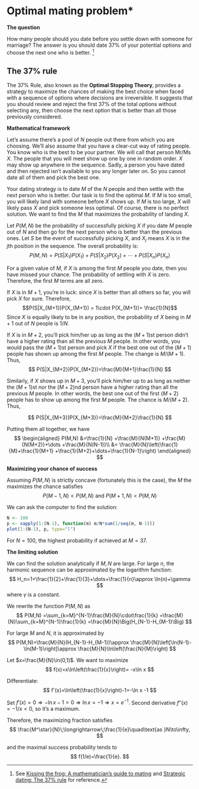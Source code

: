# Optimal mating problem\*

**The question**

How many people should you date before you settle down with someone for
marriage? The answer is you should date 37% of your potential options
and choose the next one who is better. [^11_dating-1]

[^11_dating-1]: See [Kissing the frog: A mathematician's guide to
    mating](https://plus.maths.org/content/kissing-frog-mathematicians-guide-mating-0)
    and [Strategic dating: The 37%
    rule](https://plus.maths.org/content/mathematical-dating) for
    reference.

::: callout-note
## The 37% rule

The 37% Rule, also known as the **Optimal Stopping Theory**, provides a
strategy to maximize the chances of making the best choice when faced
with a sequence of options where decisions are irreversible. It suggests
that you should review and reject the first 37% of the total options
without selecting any, then choose the next option that is better than
all those previously considered.
:::

**Mathematical framework**

Let's assume there's a pool of $N$ people out there from which you are
choosing. We'll also assume that you have a clear-cut way of rating
people. You know who is the best to be your partner. We will call that
person Mr/Ms $X$. 
The people that you will meet show up one by one in random order. $X$ may
show up anywhere in the sequence. Sadly, a person you have dated and
then rejected isn't available to you any longer later on. So you cannot
date all of them and pick the best one.

Your dating strategy is to date $M$ of the $N$ people and then settle
with the next person who is better. Our task is to find the optimal $M$.
If $M$ is too small, you will likely land with someone before $X$ shows
up. If $M$ is too large, $X$ will likely pass $X$ and pick someone less
optimal. Of course, there is no perfect solution. We want to find the
$M$ that maximizes the probability of landing $X$.

Let $P(M,N)$ be the probability of successfully picking $X$ if you date
$M$ people out of $N$ and then go for the next person who is better than
the previous ones. 
Let $S$ be the event of successfully picking $X$, and $X_j$ means $X$ is
in the $j$th position in the sequence.
The overall probability is: 
$$P(M,N) = P(S|X_1)P(X_1)+P(S|X_2)P(X_2)+\cdots+P(S|X_n)P(X_n)$$

For a given value of $M$, if $X$ is among the first $M$ people you date,
then you have missed your chance. The probability of settling with $X$ is
zero. Therefore, the first $M$ terms are all zero.

If $X$ is in $M+1$, you're in luck: since $X$ is better than all others so
far, you will pick $X$ for sure. Therefore,
$$P(S|X_{M+1})P(X_{M+1}) = 1\cdot P(X_{M+1})= \frac{1}{N}$$
Since
$X$ is equally likely to be in any position, the probability of $X$ being in
$M+1$ out of $N$ people is $1/N$.

If $X$ is in $M+2$, you'll pick him/her up as long as the $(M+1)$st person
didn't have a higher rating than all the previous $M$ people. 
In other words, you would pass the $(M+1)$st person and pick $X$ if the best 
one out of the $(M+1)$ people has shown up among the first $M$ people. 
The change is $M/(M+1)$. Thus,
$$
P(S|X_{M+2})P(X_{M+2})=\frac{M}{M+1}\frac{1}{N}
$$

Similarly, if $X$ shows up in $M+3$, you'll pick him/her up to as long
as neither the $(M+1)$st nor the $(M+2)$nd person have a higher rating than all
the previous $M$ people. 
In other words, the best one out of the first $(M+2)$ people has to show up
among the first $M$ people. The chance is $M/(M+2)$. Thus,

$$
P(S|X_{M+3})P(X_{M+3})=\frac{M}{M+2}\frac{1}{N}
$$

Putting them all together, we have
$$
\begin{aligned}
P(M,N) &=\frac{1}{N} +\frac{M}{N(M+1)} +\frac{M}{N(M+2)}+\dots +\frac{M}{N(N-1)}\\
&= \frac{M}{N}\left(\frac{1}{M}+\frac{1}{M+1} +\frac{1}{M+2}+\dots+\frac{1}{N-1}\right)
\end{aligned}
$$

**Maximizing your chance of success**

Assuming $P(M,N)$ is strictly concave (fortunately this is the case), 
the $M$ the maximizes the chance satisfies
$$
P(M-1,N) < P(M,N) \text{ and } P(M+1,N) < P(M,N)
$$

We can ask the computer to find the solution:

```r
N <- 100
p <- sapply(1:(N-1), function(m) m/N*sum(1/seq(m, N-1)))
plot(1:(N-1), p, type="l")
```

For $N=100$, the highest probability if achieved at $M=37$.

**The limiting solution**

We can find the solution analytically if $M,N$ are large. For large $n$,
the harmonic sequence can be approximated by the logarithm function:
$$
H_n=1+\frac{1}{2}+\frac{1}{3}+\dots+\frac{1}{n}\approx \ln(n)+\gamma
$$
where $\gamma$ is a constant. 

We rewrite the function $P(M,N)$ as
$$
P(M,N)
=\sum_{k=M}^{N-1}\frac{M}{N}\cdot\frac{1}{k}
=\frac{M}{N}\sum_{k=M}^{N-1}\frac{1}{k}
=\frac{M}{N}\Big(H_{N-1}-H_{M-1}\Big)
$$

For large $M$ and $N$, it is approximated by
$$
P(M,N)=\frac{M}{N}(H_{N-1}-H_{M-1})\approx
  \frac{M}{N}\left[\ln(N-1)-\ln(M-1)\right]\approx
  \frac{M}{N}\ln\left(\frac{N}{M}\right)
$$

Let $x=\frac{M}{N}\in(0,1)$. We want to maximize
$$
f(x)=x\ln\left(\frac{1}{x}\right)= -x\ln x
$$

Differentiate:
$$
f'(x)=\ln\left(\frac{1}{x}\right)-1=-\ln x -1
$$

Set $f'(x)=0 \Rightarrow -\ln x -1=0 \Rightarrow \ln x=-1 \Rightarrow x=e^{-1}.$
Second derivative $f''(x)=-1/x<0$, so it’s a maximum.

Therefore, the maximizing fraction satisfies
$$
\frac{M^\star}{N}\;\longrightarrow\;\frac{1}{e}\quad\text{as }N\to\infty,
$$

and the maximal success probability tends to
$$
f(1/e)=\frac{1}{e}.
$$